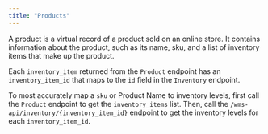 ```yaml
---
title: "Products"
---
```


A product is a virtual record of a product sold on an online store. It contains information about the product, such as its name, sku,
and a list of inventory items that make up the product.

Each `inventory_item` returned from the `Product` endpoint has an `inventory_item_id` that maps to the `id` field in the `Inventory` endpoint.

To most accurately map a `sku` or Product Name to inventory levels, first call the `Product` endpoint to get the `inventory_items` list.
Then, call the `/wms-api/inventory/{inventory_item_id}` endpoint to get the inventory levels for each `inventory_item_id`.
